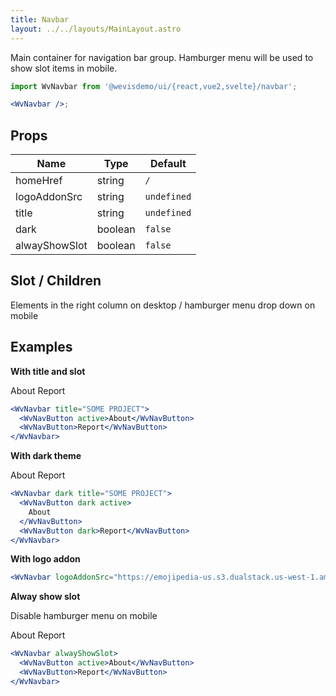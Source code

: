 ```yaml
---
title: Navbar
layout: ../../layouts/MainLayout.astro
---
```



Main container for navigation bar group. Hamburger menu will be used to show slot items in mobile.

<WvNavbar />

```jsx
import WvNavbar from '@wevisdemo/ui/{react,vue2,svelte}/navbar';

<WvNavbar />;
```

## Props

| Name          | Type    | Default     |
| ------------- | ------- | ----------- |
| homeHref      | string  | `/`         |
| logoAddonSrc  | string  | `undefined` |
| title         | string  | `undefined` |
| dark          | boolean | `false`     |
| alwayShowSlot | boolean | `false`     |

## Slot / Children

Elements in the right column on desktop / hamburger menu drop down on mobile

## Examples

**With title and slot**

<WvNavbar title="SOME PROJECT">
  <WvNavButton active>About</WvNavButton>
  <WvNavButton>Report</WvNavButton>
</WvNavbar>

```jsx
<WvNavbar title="SOME PROJECT">
  <WvNavButton active>About</WvNavButton>
  <WvNavButton>Report</WvNavButton>
</WvNavbar>
```

**With dark theme**

<WvNavbar dark title="SOME PROJECT">
  <WvNavButton dark active>
    About
  </WvNavButton>
  <WvNavButton dark>Report</WvNavButton>
</WvNavbar>

```jsx
<WvNavbar dark title="SOME PROJECT">
  <WvNavButton dark active>
    About
  </WvNavButton>
  <WvNavButton dark>Report</WvNavButton>
</WvNavbar>
```

**With logo addon**

<WvNavbar logoAddonSrc="https://emojipedia-us.s3.dualstack.us-west-1.amazonaws.com/thumbs/120/apple/285/sparkles_2728.png" />

```jsx
<WvNavbar logoAddonSrc="https://emojipedia-us.s3.dualstack.us-west-1.amazonaws.com/thumbs/120/apple/285/sparkles_2728.png" />
```

**Alway show slot**

Disable hamburger menu on mobile

<WvNavbar alwayShowSlot>
  <WvNavButton active>About</WvNavButton>
  <WvNavButton>Report</WvNavButton>
</WvNavbar>

```jsx
<WvNavbar alwayShowSlot>
  <WvNavButton active>About</WvNavButton>
  <WvNavButton>Report</WvNavButton>
</WvNavbar>
```
